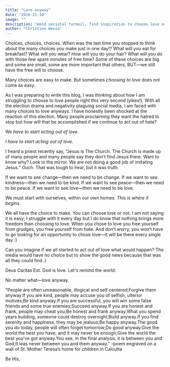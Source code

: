 ```yaml
---
title: "Love anyway"
date: "2016-11-10"
image: ""
description: "Amid societal turmoil, find inspiration to choose love over hate and the impact of love in transforming hearts and communities."
author: "Christine Wessa"
---
```


Choices, choices, choices. When was the last time you stopped to think about the many choices you make just in one day!? What will you eat for breakfast? What will you wear? How will you do your hair? What will you do with those few spare minutes of free time? Some of these choices are big and some are small, some are more important that others, BUT—we still have the free will to choose.

Many choices are easy to make. But sometimes *choosing to love* does not come as easy.

As I was preparing to write this blog, I was thinking about how I am struggling to choose to love people right this very second (yikes!). With all the election drama and negativity plaguing social media, I am faced with many choices to love anyways. I have honestly been shocked at the reaction of this election. Many people proclaiming they want the hatred to stop but how will that be accomplished if we continue to act out of hate?

_We have to start acting out of love._

_I have to start acting out of love._

I heard a priest recently say, “Jesus is The Church. The Church is made up of many people and many people say they don’t find Jesus there. Want to know why? Look in the mirror. We are not doing a good job of imitating Jesus.” Ouch. That was tough to hear, but it was truth.

If we want to see change—then we need to be change. If we want to see kindness—then we need to be kind. If we want to see peace—then we need to be peace. If we want to see love—then we need to be love.

We must start with ourselves, within our own homes. *This is where it begins.*

We all have the choice to make. You can choose love or not. I am not saying it is easy; I struggle with it every day but I do know that nothing brings more freedom than choosing to love. When you chose to love you free yourself from grudges, you free yourself from hate. And don’t worry, you won’t have to go looking for an opportunity to chose love—it will be there every single day :)

Can you imagine if we all started to act out of love what would happen? The media would have no choice but to show the good news because that was all they could find :)

Deus Caritas Est. God is love. Let's remind the world.

No matter what—love anyway.

"People are often unreasonable, illogical and self centered;Forgive them anyway.If you are kind, people may accuse you of selfish, ulterior motives;Be kind anyway.If you are successful, you will win some false friends and some true enemies;Succeed anyway.If you are honest and frank, people may cheat you;Be honest and frank anyway.What you spend years building, someone could destroy overnight;Build anyway.If you find serenity and happiness, they may be jealous;Be happy anyway.The good you do today, people will often forget tomorrow;Do good anyway.Give the world the best you have, and it may never be enough;Give the world the best you've got anyway.You see, in the final analysis, it is between you and God;It was never between you and them anyway.” -poem engraved on a wall of St. Mother Teresa’s home for children in Calcutta

Be His,
